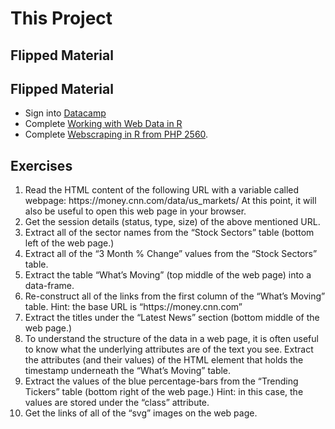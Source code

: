 # This Project

## Flipped Material


## Flipped Material

- Sign into [Datacamp](https://www.datacamp.com/)
- Complete [Working with Web Data in R](https://campus.datacamp.com/courses/working-with-web-data-in-r/downloading-files-and-using-api-clients?ex=1)
- Complete [Webscraping in R from PHP 2560](https://campus.datacamp.com/courses/php-15602560-statistical-programming-in-r).


## Exercises

1. Read the HTML content of the following URL with a variable called webpage: https://money.cnn.com/data/us_markets/ At this point, it will also be useful to open this web page in your browser.
2. Get the session details (status, type, size) of the above mentioned URL.
3. Extract all of the sector names from the "Stock Sectors" table (bottom left of the web page.)
4. Extract all of the "3 Month % Change" values from the "Stock Sectors" table.
5. Extract the table "What's Moving" (top middle of the web page) into a data-frame.
6. Re-construct all of the links from the first column of the "What's Moving" table.
Hint: the base URL is "https://money.cnn.com"
7. Extract the titles under the "Latest News" section (bottom middle of the web page.)
8. To understand the structure of the data in a web page, it is often useful to know what the underlying attributes are of the text you see.
Extract the attributes (and their values) of the HTML element that holds the timestamp underneath the "What's Moving" table.
9. Extract the values of the blue percentage-bars from the "Trending Tickers" table (bottom right of the web page.)
Hint: in this case, the values are stored under the "class" attribute.
10. Get the links of all of the "svg" images on the web page.